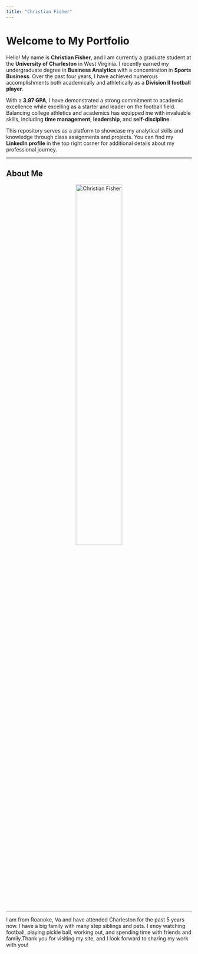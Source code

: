 ```yaml
---
title: "Christian Fisher"
---
```



# Welcome to My Portfolio

Hello! My name is **Christian Fisher**, and I am currently a graduate student at the **University of Charleston** in West Virginia. I recently earned my undergraduate degree in **Business Analytics** with a concentration in **Sports Business**. Over the past four years, I have achieved numerous accomplishments both academically and athletically as a **Division II football player**.

With a **3.97 GPA**, I have demonstrated a strong commitment to academic excellence while excelling as a starter and leader on the football field. Balancing college athletics and academics has equipped me with invaluable skills, including **time management**, **leadership**, and **self-discipline**.

This repository serves as a platform to showcase my analytical skills and knowledge through class assignments and projects. You can find my **LinkedIn profile** in the top right corner for additional details about my professional journey.

---

## About Me

<div style="text-align: center;">
  <img src="IMG_3448.jpg" alt="Christian Fisher" style="width: 50%; border-radius: 10px;">
</div>


---
I am from Roanoke, Va and have attended Charleston for the past 5 years now. I have a big family with many step siblings and pets. I enoy watching football, playing pickle ball, working out, and spending time with friends and family.Thank you for visiting my site, and I look forward to sharing my work with you!

